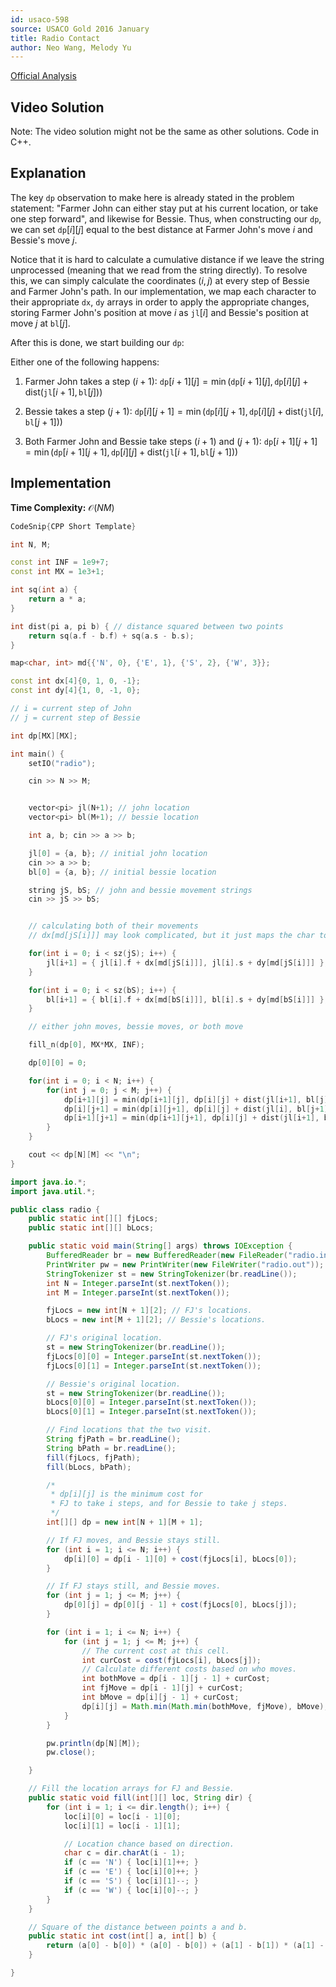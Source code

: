 ---
id: usaco-598
source: USACO Gold 2016 January
title: Radio Contact
author: Neo Wang, Melody Yu
---

[Official Analysis](http://www.usaco.org/current/data/sol_radio_gold_jan16.html)

## Video Solution

Note: The video solution might not be the same as other solutions. Code in C++.
<Youtube id="MOei3fIEPR0" />

## Explanation

The key $\texttt{dp}$ observation to make here is already stated in the problem
statement: "Farmer John can either stay put at his current location, or take one
step forward", and likewise for Bessie. Thus, when constructing our
$\texttt{dp}$, we can set $\texttt{dp}[i][j]$ equal to the best distance at
Farmer John's move $i$ and Bessie's move $j$.

Notice that it is hard to calculate a cumulative distance if we leave the string
unprocessed (meaning that we read from the string directly). To resolve this, we
can simply calculate the coordinates $(i,j)$ at every step of Bessie and Farmer
John's path. In our implementation, we map each character to their appropriate
`dx`, `dy` arrays in order to apply the appropriate changes, storing Farmer
John's position at move $i$ as $\texttt{jl}[i]$ and Bessie's position at move
$j$ at $\texttt{bl}[j]$.

After this is done, we start building our $\texttt{dp}$:

Either one of the following happens:

1. Farmer John takes a step $(i+1)$:
   $\texttt{dp}[i+1][j] = \min(\texttt{dp}[i+1][j], \texttt{dp}[i][j] + \text{dist}(\texttt{jl}[i+1], \texttt{bl}[j]))$

2. Bessie takes a step $(j+1)$:
   $\texttt{dp}[i][j+1] = \min(\texttt{dp}[i][j+1], \texttt{dp}[i][j] + \text{dist}(\texttt{jl}[i], \texttt{bl}[j+1]))$

3. Both Farmer John and Bessie take steps $(i+1)$ and $(j+1)$:
   $\texttt{dp}[i+1][j+1] = \min(\texttt{dp}[i+1][j+1], \texttt{dp}[i][j] + \text{dist}(\texttt{jl}[i+1], \texttt{bl}[j+1]))$

## Implementation

**Time Complexity:** $\mathcal{O}(NM)$

<LanguageSection>

<CPPSection>

```cpp
CodeSnip{CPP Short Template}

int N, M;

const int INF = 1e9+7;
const int MX = 1e3+1;

int sq(int a) {
	return a * a;
}

int dist(pi a, pi b) { // distance squared between two points
	return sq(a.f - b.f) + sq(a.s - b.s);
}

map<char, int> md{{'N', 0}, {'E', 1}, {'S', 2}, {'W', 3}};

const int dx[4]{0, 1, 0, -1};
const int dy[4]{1, 0, -1, 0};

// i = current step of John
// j = current step of Bessie

int dp[MX][MX];

int main() {
	setIO("radio");

	cin >> N >> M;


	vector<pi> jl(N+1); // john location
	vector<pi> bl(M+1); // bessie location

	int a, b; cin >> a >> b;

	jl[0] = {a, b}; // initial john location
	cin >> a >> b;
	bl[0] = {a, b}; // initial bessie location

	string jS, bS; // john and bessie movement strings
	cin >> jS >> bS;


	// calculating both of their movements
	// dx[md[jS[i]]] may look complicated, but it just maps the char to its change

	for(int i = 0; i < sz(jS); i++) {
		jl[i+1] = { jl[i].f + dx[md[jS[i]]], jl[i].s + dy[md[jS[i]]] };
	}

	for(int i = 0; i < sz(bS); i++) {
		bl[i+1] = { bl[i].f + dx[md[bS[i]]], bl[i].s + dy[md[bS[i]]] };
	}

	// either john moves, bessie moves, or both move

	fill_n(dp[0], MX*MX, INF);

	dp[0][0] = 0;

	for(int i = 0; i < N; i++) {
		for(int j = 0; j < M; j++) {
			dp[i+1][j] = min(dp[i+1][j], dp[i][j] + dist(jl[i+1], bl[j]));
			dp[i][j+1] = min(dp[i][j+1], dp[i][j] + dist(jl[i], bl[j+1]));
			dp[i+1][j+1] = min(dp[i+1][j+1], dp[i][j] + dist(jl[i+1], bl[j+1]));
		}
	}

	cout << dp[N][M] << "\n";
}
```

</CPPSection>

<JavaSection>

```java
import java.io.*;
import java.util.*;

public class radio {
	public static int[][] fjLocs;
	public static int[][] bLocs;

	public static void main(String[] args) throws IOException {
		BufferedReader br = new BufferedReader(new FileReader("radio.in"));
		PrintWriter pw = new PrintWriter(new FileWriter("radio.out"));
		StringTokenizer st = new StringTokenizer(br.readLine());
		int N = Integer.parseInt(st.nextToken());
		int M = Integer.parseInt(st.nextToken());

		fjLocs = new int[N + 1][2]; // FJ's locations.
		bLocs = new int[M + 1][2]; // Bessie's locations.

		// FJ's original location.
		st = new StringTokenizer(br.readLine());
		fjLocs[0][0] = Integer.parseInt(st.nextToken());
		fjLocs[0][1] = Integer.parseInt(st.nextToken());

		// Bessie's original location.
		st = new StringTokenizer(br.readLine());
		bLocs[0][0] = Integer.parseInt(st.nextToken());
		bLocs[0][1] = Integer.parseInt(st.nextToken());

		// Find locations that the two visit.
		String fjPath = br.readLine();
		String bPath = br.readLine();
		fill(fjLocs, fjPath);
		fill(bLocs, bPath);

		/*
		 * dp[i][j] is the minimum cost for
		 * FJ to take i steps, and for Bessie to take j steps.
		 */
		int[][] dp = new int[N + 1][M + 1];

		// If FJ moves, and Bessie stays still.
		for (int i = 1; i <= N; i++) {
			dp[i][0] = dp[i - 1][0] + cost(fjLocs[i], bLocs[0]);
		}

		// If FJ stays still, and Bessie moves.
		for (int j = 1; j <= M; j++) {
			dp[0][j] = dp[0][j - 1] + cost(fjLocs[0], bLocs[j]);
		}

		for (int i = 1; i <= N; i++) {
			for (int j = 1; j <= M; j++) {
				// The current cost at this cell.
				int curCost = cost(fjLocs[i], bLocs[j]);
				// Calculate different costs based on who moves.
				int bothMove = dp[i - 1][j - 1] + curCost;
				int fjMove = dp[i - 1][j] + curCost;
				int bMove = dp[i][j - 1] + curCost;
				dp[i][j] = Math.min(Math.min(bothMove, fjMove), bMove);
			}
		}

		pw.println(dp[N][M]);
		pw.close();

	}

	// Fill the location arrays for FJ and Bessie.
	public static void fill(int[][] loc, String dir) {
		for (int i = 1; i <= dir.length(); i++) {
			loc[i][0] = loc[i - 1][0];
			loc[i][1] = loc[i - 1][1];

			// Location chance based on direction.
			char c = dir.charAt(i - 1);
			if (c == 'N') { loc[i][1]++; }
			if (c == 'E') { loc[i][0]++; }
			if (c == 'S') { loc[i][1]--; }
			if (c == 'W') { loc[i][0]--; }
		}
	}

	// Square of the distance between points a and b.
	public static int cost(int[] a, int[] b) {
		return (a[0] - b[0]) * (a[0] - b[0]) + (a[1] - b[1]) * (a[1] - b[1]);
	}

}
```
</JavaSection>

</LanguageSection>
